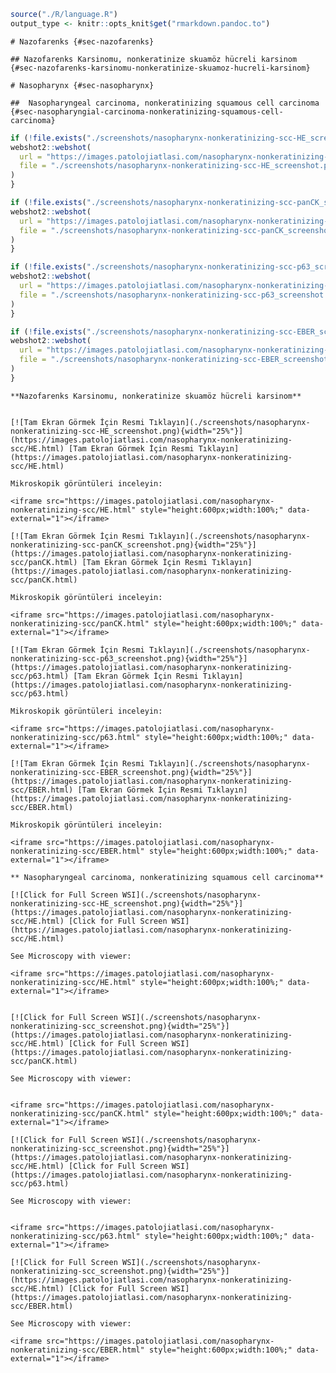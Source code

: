 ```r

source("./R/language.R")
output_type <- knitr::opts_knit$get("rmarkdown.pandoc.to")

```

```asis
# Nazofarenks {#sec-nazofarenks} 
```

```asis
## Nazofarenks Karsinomu, nonkeratinize skuamöz hücreli karsinom {#sec-nazofarenks-karsinomu-nonkeratinize-skuamoz-hucreli-karsinom} 

```

```asis
# Nasopharynx {#sec-nasopharynx} 
```

```asis
##  Nasopharyngeal carcinoma, nonkeratinizing squamous cell carcinoma {#sec-nasopharyngial-carcinoma-nonkeratinizing-squamous-cell-carcinoma} 

```

```r
if (!file.exists("./screenshots/nasopharynx-nonkeratinizing-scc-HE_screenshot.png")) {
webshot2::webshot(
  url = "https://images.patolojiatlasi.com/nasopharynx-nonkeratinizing-scc-HE/HE.html",
  file = "./screenshots/nasopharynx-nonkeratinizing-scc-HE_screenshot.png"
)
}
```


```r
if (!file.exists("./screenshots/nasopharynx-nonkeratinizing-scc-panCK_screenshot.png")) {
webshot2::webshot(
  url = "https://images.patolojiatlasi.com/nasopharynx-nonkeratinizing-scc/panCK.html",
  file = "./screenshots/nasopharynx-nonkeratinizing-scc-panCK_screenshot.png"
)
}
```


```r
if (!file.exists("./screenshots/nasopharynx-nonkeratinizing-scc-p63_screenshot.png")) {
webshot2::webshot(
  url = "https://images.patolojiatlasi.com/nasopharynx-nonkeratinizing-scc/p63.html",
  file = "./screenshots/nasopharynx-nonkeratinizing-scc-p63_screenshot.png"
)
}
```



```r
if (!file.exists("./screenshots/nasopharynx-nonkeratinizing-scc-EBER_screenshot.png")) {
webshot2::webshot(
  url = "https://images.patolojiatlasi.com/nasopharynx-nonkeratinizing-scc/EBER.html",
  file = "./screenshots/nasopharynx-nonkeratinizing-scc-EBER_screenshot.png"
)
}
```



```asis

**Nazofarenks Karsinomu, nonkeratinize skuamöz hücreli karsinom**


[![Tam Ekran Görmek İçin Resmi Tıklayın](./screenshots/nasopharynx-nonkeratinizing-scc-HE_screenshot.png){width="25%"}](https://images.patolojiatlasi.com/nasopharynx-nonkeratinizing-scc/HE.html) [Tam Ekran Görmek İçin Resmi Tıklayın](https://images.patolojiatlasi.com/nasopharynx-nonkeratinizing-scc/HE.html)

```


```asis

Mikroskopik görüntüleri inceleyin:

<iframe src="https://images.patolojiatlasi.com/nasopharynx-nonkeratinizing-scc/HE.html" style="height:600px;width:100%;" data-external="1"></iframe>

```



```asis

[![Tam Ekran Görmek İçin Resmi Tıklayın](./screenshots/nasopharynx-nonkeratinizing-scc-panCK_screenshot.png){width="25%"}](https://images.patolojiatlasi.com/nasopharynx-nonkeratinizing-scc/panCK.html) [Tam Ekran Görmek İçin Resmi Tıklayın](https://images.patolojiatlasi.com/nasopharynx-nonkeratinizing-scc/panCK.html)

```


```asis

Mikroskopik görüntüleri inceleyin:

<iframe src="https://images.patolojiatlasi.com/nasopharynx-nonkeratinizing-scc/panCK.html" style="height:600px;width:100%;" data-external="1"></iframe>

```



```asis
[![Tam Ekran Görmek İçin Resmi Tıklayın](./screenshots/nasopharynx-nonkeratinizing-scc-p63_screenshot.png){width="25%"}](https://images.patolojiatlasi.com/nasopharynx-nonkeratinizing-scc/p63.html) [Tam Ekran Görmek İçin Resmi Tıklayın](https://images.patolojiatlasi.com/nasopharynx-nonkeratinizing-scc/p63.html)

```


```asis

Mikroskopik görüntüleri inceleyin:

<iframe src="https://images.patolojiatlasi.com/nasopharynx-nonkeratinizing-scc/p63.html" style="height:600px;width:100%;" data-external="1"></iframe>

```



```asis
[![Tam Ekran Görmek İçin Resmi Tıklayın](./screenshots/nasopharynx-nonkeratinizing-scc-EBER_screenshot.png){width="25%"}](https://images.patolojiatlasi.com/nasopharynx-nonkeratinizing-scc/EBER.html) [Tam Ekran Görmek İçin Resmi Tıklayın](https://images.patolojiatlasi.com/nasopharynx-nonkeratinizing-scc/EBER.html)

```


```asis

Mikroskopik görüntüleri inceleyin:

<iframe src="https://images.patolojiatlasi.com/nasopharynx-nonkeratinizing-scc/EBER.html" style="height:600px;width:100%;" data-external="1"></iframe>

```

```asis

** Nasopharyngeal carcinoma, nonkeratinizing squamous cell carcinoma**

[![Click for Full Screen WSI](./screenshots/nasopharynx-nonkeratinizing-scc-HE_screenshot.png){width="25%"}](https://images.patolojiatlasi.com/nasopharynx-nonkeratinizing-scc/HE.html) [Click for Full Screen WSI](https://images.patolojiatlasi.com/nasopharynx-nonkeratinizing-scc/HE.html)

```

```asis

See Microscopy with viewer: 

<iframe src="https://images.patolojiatlasi.com/nasopharynx-nonkeratinizing-scc/HE.html" style="height:600px;width:100%;" data-external="1"></iframe>


```

```asis

[![Click for Full Screen WSI](./screenshots/nasopharynx-nonkeratinizing-scc_screenshot.png){width="25%"}](https://images.patolojiatlasi.com/nasopharynx-nonkeratinizing-scc/HE.html) [Click for Full Screen WSI](https://images.patolojiatlasi.com/nasopharynx-nonkeratinizing-scc/panCK.html)

```

```asis

See Microscopy with viewer: 


<iframe src="https://images.patolojiatlasi.com/nasopharynx-nonkeratinizing-scc/panCK.html" style="height:600px;width:100%;" data-external="1"></iframe>
```

```asis

[![Click for Full Screen WSI](./screenshots/nasopharynx-nonkeratinizing-scc_screenshot.png){width="25%"}](https://images.patolojiatlasi.com/nasopharynx-nonkeratinizing-scc/HE.html) [Click for Full Screen WSI](https://images.patolojiatlasi.com/nasopharynx-nonkeratinizing-scc/p63.html)

```

```asis

See Microscopy with viewer: 


<iframe src="https://images.patolojiatlasi.com/nasopharynx-nonkeratinizing-scc/p63.html" style="height:600px;width:100%;" data-external="1"></iframe>
```

```asis

[![Click for Full Screen WSI](./screenshots/nasopharynx-nonkeratinizing-scc_screenshot.png){width="25%"}](https://images.patolojiatlasi.com/nasopharynx-nonkeratinizing-scc/HE.html) [Click for Full Screen WSI](https://images.patolojiatlasi.com/nasopharynx-nonkeratinizing-scc/EBER.html)

```

```asis

See Microscopy with viewer: 

<iframe src="https://images.patolojiatlasi.com/nasopharynx-nonkeratinizing-scc/EBER.html" style="height:600px;width:100%;" data-external="1"></iframe>


```
